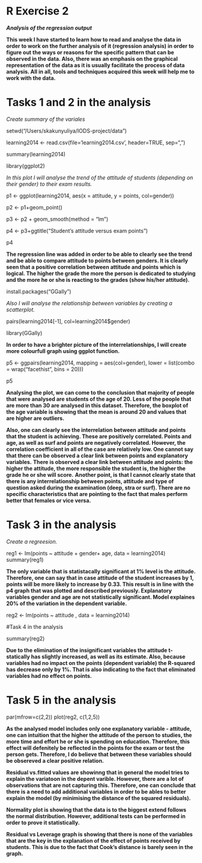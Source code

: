 # R Exercise 2 
***Analysis of the regression output***

**This week I have started to learn how to read and analyse the data in order to work on the further analysis of it (regression analysis) in order to figure out the ways or reasons for the specific pattern that can be observed in the data. Also, there was an emphasis on the graphical representation of the data as it is usually facilitate the process of data analysis. All in all, tools and techniques acquired this week will help me to work with the data.**



# Tasks 1 and 2 in the analysis
*Create summary of the variales*

setwd("/Users/skakunyuliya/IODS-project/data")

learning2014 <- read.csv(file='learning2014.csv', header=TRUE, sep=",")

summary(learning2014)

library(ggplot2)

*In this plot I will analyse the trend of the attitude of students (depending on their gender) to their exam results.*

p1 <- ggplot(learning2014, aes(x = attitude, y = points, col=gender))

p2 <- p1+geom_point()

p3 <- p2 + geom_smooth(method = "lm")

p4 <- p3+ggtitle("Student's attitude versus exam points")

p4

**The regression line was added in order to be able to clearly see the trend and be able to compare attitude to points between genders. It is clearly seen that a positive correlation between attitude and points which is logical. The higher the grade the more the person is dedicated to studying and the more he or she is reacting to the grades (show his/her attitude).**


install.packages("GGally")

*Also I will analyse the relationship between variables by creating a scatterplot.*

pairs(learning2014[-1], col=learning2014$gender)

library(GGally)

**In order to have a brighter picture of the interrelationships, I will create more colourfull graph using ggplot function.**

p5 <- ggpairs(learning2014, mapping = aes(col=gender), lower = list(combo = wrap("facethist", bins = 20)))

p5


**Analysing the plot, we can come to the conclusion that majority of people that were analysed are students of the age of 20. Less of the people that are more than 30 are analysed in this dataset. Therefore, the boxplot of the age variable is showing that the mean is around 20 and values that are higher are outliers.** 

**Also, one can clearly see the interrelation between attitude and points that the student is achieving. These are positively correlated. Points and age, as well as surf and points are negatively correlated. However, the correlation coefficient in all of the case are relatively low. One cannot say that there can be observed a clear link between points and explanatory variables.** 
**There is observed a clear link between attitude and points: the higher the attitude, the more responsible the student is, the higher the grade he or she will score.**
**Another point, is that I cannot clearly state that there is any interrelationship between points, attitude and type of question asked during the examination (deep, stra or surf). There are no specific characteristics that are pointing to the fact that males perform better that females or vice versa.**


# Task 3 in the analysis 
*Create a regreesion.*

reg1 <- lm(points ~ attitude + gender+ age, data = learning2014)
summary(reg1)

**The only variable that is statistacally significant at 1% level is the attitude. Therefore, one can say that in case attitude of the student increases by 1, points will be more likely to increase by 0.33. This result is in line with the p4 graph that was plotted and described previously. Explanatory variables gender and age are not statistically significant. Model explaines 20% of the variation in the dependent variable.**

reg2 <- lm(points ~ attitude , data = learning2014)

#Task 4 in the analysis

summary(reg2)

**Due to the elimination of the insignificant variables the attitude t-statically has slightly increased, as well as its estimate. Also, because variables had no impact on the points (dependent variable) the R-squared has decrease only by 1%. That is also indicating to the fact that eliminated variables had no effect on points. **


# Task 5 in the analysis
par(mfrow=c(2,2))
plot(reg2, c(1,2,5))

**As the analysed model includes only one explanatory variable - attitude, one can intuition that the higher the attitude of the person to studies, the more time and effort he or she is spending on education. Therefore, this effect will defenitely be reflected in the points for the exam or test the person gets. Therefore, I do believe that between these variables should be obsereved a clear positive relation.**

**Residual vs.fitted values are showinng that in general the model tries to explain the variatoon in the depent varible. However, there are a lot of observations that are not capturing this. Therefore, one can conclude that there is a need to add additional variables in order to be ables to better explain the model (by minimising the distance of the squared residuals).**

**Normality plot is showing that the data is to the biggest extend follows the normal distribution. However, additional tests can be performed in order to prove it statistically.**

**Residual vs Leverage graph is showing that there is none of the variables that are the key in the explanation of the effect of points received by students. This is due to the fact that Cook's distance is barely seen in the graph.**


